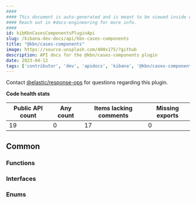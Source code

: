 ```yaml
---
####
#### This document is auto-generated and is meant to be viewed inside our experimental, new docs system.
#### Reach out in #docs-engineering for more info.
####
id: kibKbnCasesComponentsPluginApi
slug: /kibana-dev-docs/api/kbn-cases-components
title: "@kbn/cases-components"
image: https://source.unsplash.com/400x175/?github
description: API docs for the @kbn/cases-components plugin
date: 2023-04-12
tags: ['contributor', 'dev', 'apidocs', 'kibana', '@kbn/cases-components']
---
```




Contact [@elastic/response-ops](https://github.com/orgs/elastic/teams/response-ops) for questions regarding this plugin.

**Code health stats**

| Public API count  | Any count | Items lacking comments | Missing exports |
|-------------------|-----------|------------------------|-----------------|
| 19 | 0 | 17 | 0 |

## Common

### Functions
<DocDefinitionList data={kbnCasesComponentsObj.common.functions}/>

### Interfaces
<DocDefinitionList data={kbnCasesComponentsObj.common.interfaces}/>

### Enums
<DocDefinitionList data={kbnCasesComponentsObj.common.enums}/>

